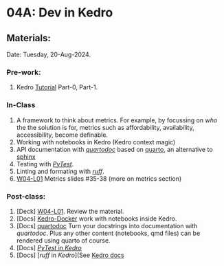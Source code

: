 # 04A: Dev in Kedro {.unnumbered}

## Materials:
Date: Tuesday, 20-Aug-2024.

### Pre-work:
1. Kedro [Tutorial](https://docs.kedro.org/en/stable/course/index.html) Part-0, Part-1.


### In-Class

1. A framework to think about metrics. For example, by focussing on _who_ the the solution is for, metrics such as affordability, availability, accessibility, become definable.
2. Working with notebooks in Kedro (Kedro context magic) 
3. API documentation with [_quartodoc_](https://machow.github.io/quartodoc/get-started/overview.html) based on [quarto](https://quarto.org/), an alternative to [sphinx](https://www.sphinx-doc.org/en/master/)
4. Testing with [_PyTest_](https://docs.pytest.org/en/stable/). 
5. Linting and formating with [_ruff_](https://docs.astral.sh/ruff/).
6. [W04-L01](https://docs.google.com/presentation/d/1_ChCiyvrqWWicV-oF_9Rf50a94F6wEp_5Dkf3O07h_M/edit?usp=sharing) Metrics slides #35-38 (more on metrics section)


### Post-class:

1. \[Deck\] [W04-L01](https://docs.google.com/presentation/d/1_ChCiyvrqWWicV-oF_9Rf50a94F6wEp_5Dkf3O07h_M/edit?usp=sharing). Review the material. 
2. \[Docs\] [Kedro-Docker](https://docs.kedro.org/en/stable/notebooks_and_ipython/kedro_and_notebooks.html) work with notebooks inside Kedro. 
3. \[Docs\] [quartodoc](https://machow.github.io/quartodoc/get-started/overview.html) Turn your docstrings into documentation with _quartodoc_. Plus any other content (notebooks, qmd files) can be rendered using quarto of course.
4. \[Docs\] [_PyTest_ in _Kedro_](See [Kedro docs](https://docs.kedro.org/en/stable/development/automated_testing.html))
5. \[Docs\] [_ruff_ in _Kedro_](See [Kedro docs](https://docs.kedro.org/en/stable/development/linting.html)
